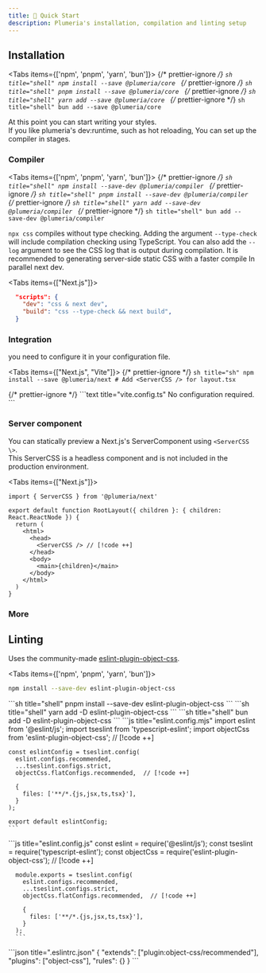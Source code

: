 ```yaml
---
title: 📗 Quick Start
description: Plumeria's installation, compilation and linting setup
---
```



## Installation

<Tabs items={['npm', 'pnpm', 'yarn', 'bun']}>
  {/* prettier-ignore */}
  <Tab>
    ```sh title="shell"
    npm install --save @plumeria/core
    ```
  </Tab>
  {/* prettier-ignore */}
  <Tab>
    ```sh title="shell"
    pnpm install --save @plumeria/core
    ```
  </Tab>
  {/* prettier-ignore */}
  <Tab>
    ```sh title="shell"
    yarn add --save @plumeria/core
    ```
  </Tab>
  {/* prettier-ignore */}
  <Tab>
    ```sh title="shell"
    bun add --save @plumeria/core
    ```
  </Tab>
</Tabs>

At this point you can start writing your styles.  
If you like plumeria's dev:runtime, such as hot reloading, You can set up the compiler in stages.

### Compiler

<Tabs items={['npm', 'pnpm', 'yarn', 'bun']}>
  {/* prettier-ignore */}
  <Tab>
    ```sh title="shell"
    npm install --save-dev @plumeria/compiler
    ```
  </Tab>
  {/* prettier-ignore */}
  <Tab>
    ```sh title="shell"
    pnpm install --save-dev @plumeria/compiler
    ```
  </Tab>
  {/* prettier-ignore */}
  <Tab>
    ```sh title="shell"
    yarn add --save-dev @plumeria/compiler
    ```
  </Tab>
  {/* prettier-ignore */}
  <Tab>
    ```sh title="shell"
    bun add --save-dev @plumeria/compiler
    ```
  </Tab>
</Tabs>

`npx css` compiles without type checking. Adding the argument
`--type-check`
will include compilation checking using TypeScript. You can also add the
`--log`
argument to see the CSS log that is output during compilation. It is recommended to generating server-side static CSS with
a faster compile In parallel next dev.

<Tabs items={["Next.js"]}>
<Tab>
```json title="package.json"
  "scripts": {
    "dev": "css & next dev",
    "build": "css --type-check && next build",
  }
```
</Tab>
</Tabs>

### Integration

you need to configure it in your configuration file.

<Tabs items={["Next.js", "Vite"]}>
  {/* prettier-ignore */}
  <Tab>
    ```sh title="sh"
    npm install --save @plumeria/next
    # Add <ServerCSS /> for layout.tsx
    ```

  </Tab>
  {/* prettier-ignore */}
  <Tab>
    ```text title="vite.config.ts"
    No configuration required.
    ```
  </Tab>
</Tabs>

### Server component

You can statically preview a Next.js's ServerComponent using `<ServerCSS \>`.  
This ServerCSS is a headless component and is not included in the production environment.

<Tabs items={["Next.js"]}>
<Tab>
```tsx title="layout.tsx"
import { ServerCSS } from '@plumeria/next'

export default function RootLayout({ children }: { children: React.ReactNode }) {
  return (
    <html>
      <head>
        <ServerCSS /> // [!code ++]
      </head> 
      <body>
        <main>{children}</main>
      </body>
    </html>
  )
}
```
</Tab>
</Tabs>

### More

<Cards>
  <Card title="See more about ServerCSS" href="/docs/servercss" />
</Cards>

## Linting

Uses the community-made [eslint-plugin-object-css](https://www.npmjs.com/package/eslint-plugin-object-css).

<Tabs items={['npm', 'pnpm', 'yarn', 'bun']}>
<Tab>
```sh title="shell"
npm install --save-dev eslint-plugin-object-css
```
</Tab>
<Tab>
```sh title="shell"
pnpm install --save-dev eslint-plugin-object-css
```
</Tab>
<Tab>
```sh title="shell"
yarn add -D eslint-plugin-object-css
```
</Tab>
<Tab>
```sh title="shell"
bun add -D eslint-plugin-object-css
```
</Tab>
</Tabs>
<Tabs items={['eslint9 ESM', 'eslint9 CommonJS', 'eslint8']}>
  <Tab>
    ```js title="eslint.config.mjs"
    import eslint from '@eslint/js';
    import tseslint from 'typescript-eslint';
    import objectCss from 'eslint-plugin-object-css';  // [!code ++]

    const eslintConfig = tseslint.config(
      eslint.configs.recommended,
      ...tseslint.configs.strict,
      objectCss.flatConfigs.recommended,  // [!code ++]

      {
        files: ['**/*.{js,jsx,ts,tsx}'],
      }
    );

    export default eslintConfig;
    ```

  </Tab>
    <Tab>
      ```js title="eslint.config.js"
      const eslint = require('@eslint/js');
      const tseslint = require('typescript-eslint');
      const objectCss = require('eslint-plugin-object-css');  // [!code ++]

      module.exports = tseslint.config(
        eslint.configs.recommended,
        ...tseslint.configs.strict,
        objectCss.flatConfigs.recommended,  // [!code ++]

        {
          files: ['**/*.{js,jsx,ts,tsx}'],
        }
      );
      ```

  </Tab>
  <Tab>
    ```json title=".eslintrc.json"
    {
      "extends": ["plugin:object-css/recommended"],  
      "plugins": ["object-css"],
      "rules": {}
    }
    ```
</Tab>
</Tabs>
